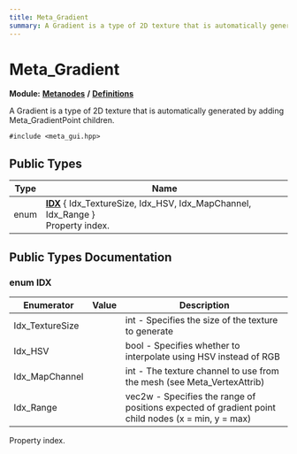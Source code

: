 ```yaml
---
title: Meta_Gradient
summary: A Gradient is a type of 2D texture that is automatically generated by adding Meta_GradientPoint children. 
---
```


# Meta_Gradient

**Module:** **[Metanodes](../../modules/metanodes/index.mdx)** **/** **[Definitions](../../modules/metanodes/definitions.mdx)**

A Gradient is a type of 2D texture that is automatically generated by adding Meta_GradientPoint children. 

`#include <meta_gui.hpp>`

## Public Types

| Type           | Name           |
| -------------- | -------------- |
| enum| **[IDX](#enum-idx)** \{ Idx_TextureSize, Idx_HSV, Idx_MapChannel, Idx_Range \}<br />Property index.  |

## Public Types Documentation

### enum IDX

| Enumerator | Value | Description |
| ---------- | ----- | ----------- |
| Idx_TextureSize | | int - Specifies the size of the texture to generate   |
| Idx_HSV | | bool - Specifies whether to interpolate using HSV instead of RGB   |
| Idx_MapChannel | | int - The texture channel to use from the mesh (see Meta_VertexAttrib)   |
| Idx_Range | | vec2w - Specifies the range of positions expected of gradient point child nodes (x = min, y = max)   |

Property index. 
